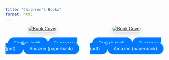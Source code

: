 ```yaml
---
title: "Children's Books"
format: html
---
```


<style>
  .two-column {
    display: flex;
    gap: 2rem;
  }
  .column {
    flex: 1;
    text-align: center;
  }
  .column-title {
    font-size: 1.5rem;
    margin-bottom: 1rem;
    color: #333;
  }
  .column img {
    max-width: 350px;
    box-shadow: 0 0.5rem 1rem rgba(0,0,0,0.15);
    border-radius: 12px;
  }
  .btn-group {
    display: inline-flex;
    gap: 0.5rem;
    margin-top: 1rem;
  }
  .btn {
    background-color: #007bff;
    color: #fff;
    border-radius: 20px;
    padding: 10px 20px;
    border: none;
    text-decoration: none;
  }
  
  /* Responsive design for mobile devices */
  @media (max-width: 768px) {
    .two-column {
      flex-direction: column;
      gap: 3rem;
    }
    .column img {
      max-width: 280px;
    }
    .btn-group {
      flex-direction: column;
      align-items: center;
    }
    .btn {
      width: 200px;
      text-align: center;
    }
  }
</style>


<div class="two-column">

  <!-- LEFT COLUMN -->
  <div class="column">
<a href="files/ci-toddlers-eng-reduced.pdf" target="_blank">
  <img src="images/childrens-book-cover.jpg" alt="Book Cover">
</a>
<div class="btn-group mt-3" role="group" aria-label="Book links">
  <a class="btn" href="files/ci-toddlers-eng-reduced.pdf" download target="_blank">
    English (pdf)
  </a>
  <a class="btn" href="files/ci-toddlers-bg-reduced.pdf" download target="_blank">
    Български (pdf)
  </a>
  <a class="btn" href="https://www.amazon.com/dp/B0BLG6SWZJ?ref_=pe_3052080_397514860" download target="_blank">
    Amazon (paperback)
  </a>
</div>
  </div>

  <!-- RIGHT COLUMN (duplicate of left) -->
  <div class="column">
<a href="files/ci-toddlers-eng-reduced.pdf" target="_blank">
  <img src="images/childrens-book-cover2.png" alt="Book Cover">
</a>
<div class="btn-group mt-3" role="group" aria-label="Book links">
  <a class="btn" href="files/ci-toddlers-eng-reduced.pdf" download target="_blank" >
    English (pdf)
  </a>
  <a class="btn" href="files/ci-toddlers-bg-reduced.pdf" download target="_blank" >
    Български (pdf)
  </a>
  <a class="btn" href="https://www.amazon.com/dp/B0BLG6SWZJ?ref_=pe_3052080_397514860" download target="_blank" >
    Amazon (paperback)
  </a>
</div>
  </div>

</div>

